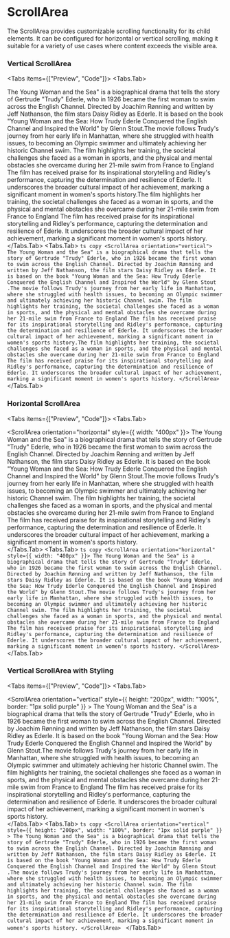 # ScrollArea

The ScrollArea provides customizable scrolling functionality for its child elements. It can be configured for horizontal or vertical scrolling, making it suitable for a variety of use cases where content exceeds the visible area.



### Vertical ScrollArea

<Tabs items={["Preview", "Code"]}>
  <Tabs.Tab>
    <div className={s.previewContainer}>
      <ScrollArea orientation="vertical">
        The Young Woman and the Sea" is a biographical drama that tells the
        story of Gertrude "Trudy" Ederle, who in 1926 became the first woman to
        swim across the English Channel. Directed by Joachim Rønning and written
        by Jeff Nathanson, the film stars Daisy Ridley as Ederle. It is based on
        the book "Young Woman and the Sea: How Trudy Ederle Conquered the
        English Channel and Inspired the World" by Glenn Stout​.The movie
        follows Trudy's journey from her early life in Manhattan, where she
        struggled with health issues, to becoming an Olympic swimmer and
        ultimately achieving her historic Channel swim. The film highlights her
        training, the societal challenges she faced as a woman in sports, and
        the physical and mental obstacles she overcame during her 21-mile swim
        from France to England​ The film has received praise for its
        inspirational storytelling and Ridley's performance, capturing the
        determination and resilience of Ederle. It underscores the broader
        cultural impact of her achievement, marking a significant moment in
        women's sports history​​.The film highlights her training, the societal
        challenges she faced as a woman in sports, and the physical and mental
        obstacles she overcame during her 21-mile swim from France to England​
        The film has received praise for its inspirational storytelling and
        Ridley's performance, capturing the determination and resilience of
        Ederle. It underscores the broader cultural impact of her achievement,
        marking a significant moment in women's sports history​​.
      </ScrollArea>
    </div>
  </Tabs.Tab>
  <Tabs.Tab>
    ```ts copy
    <ScrollArea orientation="vertical">
      The Young Woman and the Sea" is a biographical drama that tells the story
      of Gertrude "Trudy" Ederle, who in 1926 became the first woman to swim
      across the English Channel. Directed by Joachim Rønning and written by
      Jeff Nathanson, the film stars Daisy Ridley as Ederle. It is based on the
      book "Young Woman and the Sea: How Trudy Ederle Conquered the English
      Channel and Inspired the World" by Glenn Stout​.The movie follows Trudy's
      journey from her early life in Manhattan, where she struggled with health
      issues, to becoming an Olympic swimmer and ultimately achieving her
      historic Channel swim. The film highlights her training, the societal
      challenges she faced as a woman in sports, and the physical and mental
      obstacles she overcame during her 21-mile swim from France to England​ The
      film has received praise for its inspirational storytelling and Ridley's
      performance, capturing the determination and resilience of Ederle. It
      underscores the broader cultural impact of her achievement, marking a
      significant moment in women's sports history​​.The film highlights her
      training, the societal challenges she faced as a woman in sports, and the
      physical and mental obstacles she overcame during her 21-mile swim from
      France to England​ The film has received praise for its inspirational
      storytelling and Ridley's performance, capturing the determination and
      resilience of Ederle. It underscores the broader cultural impact of her
      achievement, marking a significant moment in women's sports history​​.
    </ScrollArea>
    ```
  </Tabs.Tab>
</Tabs>

### Horizontal ScrollArea

<Tabs items={["Preview", "Code"]}>
  <Tabs.Tab>
    <div className={s.previewContainer}>
      <ScrollArea orientation="horizontal" style={{ width: "400px" }}>
        The Young Woman and the Sea" is a biographical drama that tells the
        story of Gertrude "Trudy" Ederle, who in 1926 became the first woman to
        swim across the English Channel. Directed by Joachim Rønning and written
        by Jeff Nathanson, the film stars Daisy Ridley as Ederle. It is based on
        the book "Young Woman and the Sea: How Trudy Ederle Conquered the
        English Channel and Inspired the World" by Glenn Stout​.The movie
        follows Trudy's journey from her early life in Manhattan, where she
        struggled with health issues, to becoming an Olympic swimmer and
        ultimately achieving her historic Channel swim. The film highlights her
        training, the societal challenges she faced as a woman in sports, and
        the physical and mental obstacles she overcame during her 21-mile swim
        from France to England​ The film has received praise for its
        inspirational storytelling and Ridley's performance, capturing the
        determination and resilience of Ederle. It underscores the broader
        cultural impact of her achievement, marking a significant moment in
        women's sports history​​.
      </ScrollArea>
    </div>
  </Tabs.Tab>
  <Tabs.Tab>
    ```ts copy
    <ScrollArea orientation="horizontal" style={{ width: "400px" }}>
      The Young Woman and the Sea" is a biographical drama that tells the story
      of Gertrude "Trudy" Ederle, who in 1926 became the first woman to swim
      across the English Channel. Directed by Joachim Rønning and written by
      Jeff Nathanson, the film stars Daisy Ridley as Ederle. It is based on the
      book "Young Woman and the Sea: How Trudy Ederle Conquered the English
      Channel and Inspired the World" by Glenn Stout​.The movie follows Trudy's
      journey from her early life in Manhattan, where she struggled with health
      issues, to becoming an Olympic swimmer and ultimately achieving her
      historic Channel swim. The film highlights her training, the societal
      challenges she faced as a woman in sports, and the physical and mental
      obstacles she overcame during her 21-mile swim from France to England​ The
      film has received praise for its inspirational storytelling and Ridley's
      performance, capturing the determination and resilience of Ederle. It
      underscores the broader cultural impact of her achievement, marking a
      significant moment in women's sports history​​.
    </ScrollArea>
    ```
  </Tabs.Tab>
</Tabs>

### Vertical ScrollArea with Styling

<Tabs items={["Preview", "Code"]}>
  <Tabs.Tab>
    <div className={s.previewContainer}>
      <ScrollArea
        orientation="vertical"
        style={{ height: "200px", width: "100%", border: "1px solid purple" }}
      >
        The Young Woman and the Sea" is a biographical drama that tells the
        story of Gertrude "Trudy" Ederle, who in 1926 became the first woman to
        swim across the English Channel. Directed by Joachim Rønning and written
        by Jeff Nathanson, the film stars Daisy Ridley as Ederle. It is based on
        the book "Young Woman and the Sea: How Trudy Ederle Conquered the
        English Channel and Inspired the World" by Glenn Stout​.The movie
        follows Trudy's journey from her early life in Manhattan, where she
        struggled with health issues, to becoming an Olympic swimmer and
        ultimately achieving her historic Channel swim. The film highlights her
        training, the societal challenges she faced as a woman in sports, and
        the physical and mental obstacles she overcame during her 21-mile swim
        from France to England​ The film has received praise for its
        inspirational storytelling and Ridley's performance, capturing the
        determination and resilience of Ederle. It underscores the broader
        cultural impact of her achievement, marking a significant moment in
        women's sports history​​.
      </ScrollArea>
    </div>
  </Tabs.Tab>
  <Tabs.Tab>
    ```ts copy
    <ScrollArea
      orientation="vertical"
      style={{ height: "200px", width: "100%", border: "1px solid purple" }}
    >
      The Young Woman and the Sea" is a biographical drama that tells the story
      of Gertrude "Trudy" Ederle, who in 1926 became the first woman to swim
      across the English Channel. Directed by Joachim Rønning and written by
      Jeff Nathanson, the film stars Daisy Ridley as Ederle. It is based on the
      book "Young Woman and the Sea: How Trudy Ederle Conquered the English
      Channel and Inspired the World" by Glenn Stout​.The movie follows Trudy's
      journey from her early life in Manhattan, where she struggled with health
      issues, to becoming an Olympic swimmer and ultimately achieving her
      historic Channel swim. The film highlights her training, the societal
      challenges she faced as a woman in sports, and the physical and mental
      obstacles she overcame during her 21-mile swim from France to England​ The
      film has received praise for its inspirational storytelling and Ridley's
      performance, capturing the determination and resilience of Ederle. It
      underscores the broader cultural impact of her achievement, marking a
      significant moment in women's sports history​​.
    </ScrollArea>
    ```
  </Tabs.Tab>
</Tabs>
